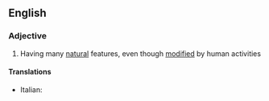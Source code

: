 ==English==

===Adjective===
{{en-adj}}

# Having many [[natural]] features, even though [[modified]] by human activities

====Translations====
{{trans-top|partially natural, partially artificial}}
* Italian: {{t|it|seminaturale}}
{{trans-mid}}
{{trans-bottom}}